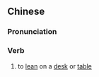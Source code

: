 {{also|凭几}}
==Chinese==
{{zh-forms|s=凭几}}

===Pronunciation===
{{zh-pron
|m=píngjī
|cat=v
}}

===Verb===
{{zh-verb}}

# to [[lean]] on a [[desk]] or [[table]]